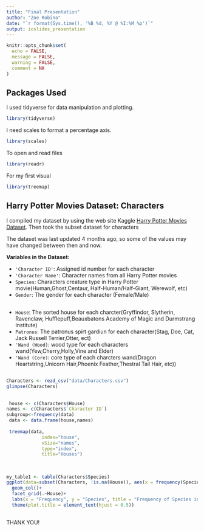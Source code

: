 ```yaml
---
title: "Final Presentation"
author: "Zoe Robino"
date: "`r format(Sys.time(), '%B %d, %Y @ %I:%M %p')`"
output: ioslides_presentation
---
```


```r
knitr::opts_chunk$set(
  echo = FALSE,
  message = FALSE,
  warning = FALSE,
  comment = NA
)
```

## Packages Used

I used tidyverse for data manipulation and plotting.

```r
library(tidyverse)
```




I need scales to format a percentage axis.

```r
library(scales)
```

To open and read files
```r
library(readr)
```

For my first visual 
```r
library(treemap)
```




## Harry Potter Movies Dataset: Characters 

I compiled my dataset by using the web site Kaggle [Harry Potter Movies Dataset](https://www.kaggle.com/datasets/maricinnamon/harry-potter-movies-dataset?resource=download). Then took the subset dataset for characters

The dataset was last updated 4 months ago, so some of the values may have changed between then and now. 

**Variables in the Dataset:**

* `'Character ID'`: Assigned id number for each character 
* `'Character Name'`: Character names from all Harry Potter movies 
* `Species`: Characters creature type in Harry Potter movie(Human,Ghost,Centaur, Half-Human/Half-Giant, Werewolf, etc)
* `Gender`: The gender for each character (Female/Male)

## 

* `House`: The sorted house for each charcter(Gryffindor, Slytherin, Ravenclaw, Hufflepuff,Beauxbatons Academy of Magic and Durmstrang Institute)
* `Patronus`: The patronus spirt gardiun for each character(Stag, Doe, Cat, Jack Russell Terrier,Otter, ect)
* `'Wand (Wood)`: wood type for each characters wand(Yew,Cherry,Holly,Vine and Elder)
* `'Wand (Core)`: core type of each charcters wand(Dragon Heartstring,Unicorn Hair,Phoenix Feather,Thestral Tail Hair, etc))

##

```r
Characters <- read_csv("data/Characters.csv")
glimpse(Characters)
```

##

```r
 house <- c(Characters$House)
names <- c(Characters$`Character ID`)
subgroup<-frequency(data)
 data <- data.frame(house,names)
 
 treemap(data,
             index="house",
             vSize="names",
             type="index",
             title="Houses")
            
```



##

```r

my_table1 <- table(Characters$Species)
ggplot(data=subset(Characters, !is.na(House)), aes(x = frequency(Species), y = Species,fill = House)) +
  geom_col()+
  facet_grid(.~House)+
  labs(x = "Frequency", y = "Species", title = "Frequency of Species in each House") + 
  theme(plot.title = element_text(hjust = 0.5))

```


##

THANK YOU!



